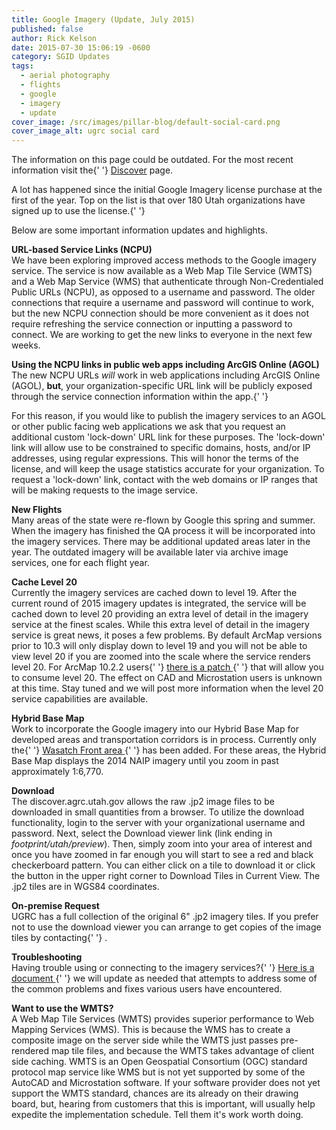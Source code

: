 ```yaml
---
title: Google Imagery (Update, July 2015)
published: false
author: Rick Kelson
date: 2015-07-30 15:06:19 -0600
category: SGID Updates
tags:
  - aerial photography
  - flights
  - google
  - imagery
  - update
cover_image: /src/images/pillar-blog/default-social-card.png
cover_image_alt: ugrc social card
---
```



<div class="pop grid">
  <p class="text-center">
    The information on this page could be outdated. For the most recent information visit the{' '}
    <a href="/products/discover">Discover</a> page.
  </p>
</div>

<p>
  A lot has happened since the initial Google Imagery license purchase at the first of the year. Top on the list is that
  over 180 Utah organizations have signed up to use the license.{' '}
</p>
<p>Below are some important information updates and highlights.</p>
<p>
  <strong>URL-based Service Links (NCPU)</strong>
  <br />
  We have been exploring improved access methods to the Google imagery service. The service is now available as a Web
  Map Tile Service (WMTS) and a Web Map Service (WMS) that authenticate through Non-Credentialed Public URLs (NCPU), as
  opposed to a username and password. The older connections that require a username and password will continue to work,
  but the new NCPU connection should be more convenient as it does not require refreshing the service connection or
  inputting a password to connect. We are working to get the new links to everyone in the next few weeks.
</p>
<p>
  <strong>Using the NCPU links in public web apps including ArcGIS Online (AGOL)</strong>
  <br />
  The new NCPU URLs <em>will</em> work in web applications including ArcGIS Online (AGOL), <strong>but</strong>, your
  organization-specific URL link will be publicly exposed through the service connection information within the
  app.{' '}
</p>
<p>
  For this reason, if you would like to publish the imagery services to an AGOL or other public facing web applications
  we ask that you request an additional custom 'lock-down' URL link for these purposes. The 'lock-down' link will allow
  use to be constrained to specific domains, hosts, and/or IP addresses, using regular expressions. This will honor the
  terms of the license, and will keep the usage statistics accurate for your organization. To request a 'lock-down'
  link, contact <Contacts inline subject={frontmatter.title} contactKey="discover" /> with the web domains or IP ranges
  that will be making requests to the image service.
</p>
<p>
  <strong>New Flights</strong>
  <br />
  Many areas of the state were re-flown by Google this spring and summer. When the imagery has finished the QA process
  it will be incorporated into the imagery services. There may be additional updated areas later in the year. The
  outdated imagery will be available later via archive image services, one for each flight year.
</p>
<p>
  <strong>Cache Level 20</strong>
  <br />
  Currently the imagery services are cached down to level 19. After the current round of 2015 imagery updates is
  integrated, the service will be cached down to level 20 providing an extra level of detail in the imagery service at
  the finest scales. While this extra level of detail in the imagery service is great news, it poses a few problems. By
  default ArcMap versions prior to 10.3 will only display down to level 19 and you will not be able to view level 20 if
  you are zoomed into the scale where the service renders level 20. For ArcMap 10.2.2 users{' '}
  <a href="https://support.esri.com/en/downloads/patches-servicepacks/view/productid/160/metaid/2148">
    there is a patch
  </a>{' '}
  that will allow you to consume level 20. The effect on CAD and Microstation users is unknown at this time. Stay tuned
  and we will post more information when the level 20 service capabilities are available.
</p>
<p>
  <strong>Hybrid Base Map</strong>
  <br />
  Work to incorporate the Google imagery into our Hybrid Base Map for developed areas and transportation corridors is in
  process. Currently only the{' '}
  <a href="https://arcg.is/1SLeHRQ" target="_blank" rel="noopener">
    Wasatch Front area
  </a>{' '}
  has been added. For these areas, the Hybrid Base Map displays the 2014 NAIP imagery until you zoom in past
  approximately 1:6,770.
</p>
<p>
  <strong>Download</strong>
  <br />
  The discover.agrc.utah.gov allows the raw .jp2 image files to be downloaded in small quantities from a browser. To
  utilize the download functionality, login to the server with your organizational username and password. Next, select
  the Download viewer link (link ending in <em>footprint/utah/preview</em>). Then, simply zoom into your area of
  interest and once you have zoomed in far enough you will start to see a red and black checkerboard pattern. You can
  either click on a tile to download it or click the button in the upper right corner to Download Tiles in Current View.
  The .jp2 tiles are in WGS84 coordinates.
</p>
<p>
  <strong>On-premise Request</strong>
  <br />
  UGRC has a full collection of the original 6" .jp2 imagery tiles. If you prefer not to use the download viewer you can
  arrange to get copies of the image tiles by contacting{' '}
  <Contacts inline subject={frontmatter.title} contactKey="discover" />.
</p>
<p>
  <strong>Troubleshooting</strong>
  <br />
  Having trouble using or connecting to the imagery services?{' '}
  <a href="https://docs.google.com/a/utah.gov/document/d/1pp9Q-zjaBwWXYPTC_4ndp0IueOPxhluJy65pjBa0RMo/edit?usp=sharing">
    Here is a document
  </a>{' '}
  we will update as needed that attempts to address some of the common problems and fixes various users have
  encountered.
</p>
<p>
  <strong>Want to use the WMTS?</strong>
  <br />A Web Map Tile Services (WMTS) provides superior performance to Web Mapping Services (WMS). This is because the WMS
  has to create a composite image on the server side while the WMTS just passes pre-rendered map tile files, and because
  the WMTS takes advantage of client side caching. WMTS is an Open Geospatial Consortium (OGC) standard protocol map service
  like WMS but is not yet supported by some of the AutoCAD and Microstation software. If your software provider does not
  yet support the WMTS standard, chances are its already on their drawing board, but, hearing from customers that this is
  important, will usually help expedite the implementation schedule. Tell them it's work worth doing.
</p>
